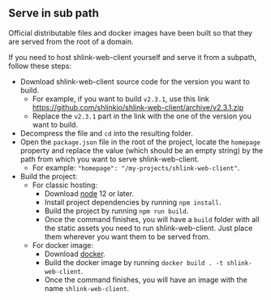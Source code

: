 ## Serve in sub path

Official distributable files and docker images have been built so that they are served from the root of a domain.

If you need to host shlink-web-client yourself and serve it from a subpath, follow these steps:

* Download shlink-web-client source code for the version you want to build.
    * For example, if you want to build `v2.3.1`, use this link https://github.com/shlinkio/shlink-web-client/archive/v2.3.1.zip
    * Replace the `v2.3.1` part in the link with the one of the version you want to build.
* Decompress the file and `cd` into the resulting folder.
* Open the `package.json` file in the root of the project, locate the `homepage` property and replace the value (which should be an empty string) by the path from which you want to serve shlink-web-client.
    * For example: `"homepage": "/my-projects/shlink-web-client"`.
* Build the project:
    * For classic hosting:
        * Download [node](https://nodejs.org/en/download/package-manager/) 12 or later.
        * Install project dependencies by running `npm install`.
        * Build the project by running `npm run build`.
        * Once the command finishes, you will have a `build` folder with all the static assets you need to run shlink-web-client. Just place them wherever you want them to be served from.
    * For docker image:
        * Download [docker](https://docs.docker.com/install/).
        * Build the docker image by running `docker build . -t shlink-web-client`.
        * Once the command finishes, you will have an image with the name `shlink-web-client`.
        
